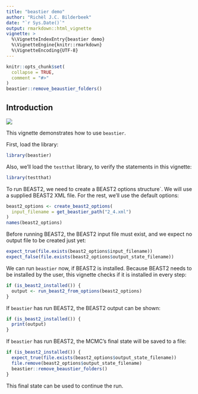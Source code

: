 ```yaml
---
title: "beastier demo"
author: "Richèl J.C. Bilderbeek"
date: "`r Sys.Date()`"
output: rmarkdown::html_vignette
vignette: >
  %\VignetteIndexEntry{beastier demo}
  %\VignetteEngine{knitr::rmarkdown}
  %\VignetteEncoding{UTF-8}
---
```


```r
knitr::opts_chunk$set(
  collapse = TRUE,
  comment = "#>"
)
beastier::remove_beaustier_folders()
```

## Introduction

![](beastier_logo.png)

This vignette demonstrates how to use `beastier`.

First, load the library:

```r
library(beastier)
```

Also, we'll load the `testthat` library, to verify the statements in this vignette:

```r
library(testthat)
```

To run BEAST2, we need to create a BEAST2 options structure`. We will use
a supplied BEAST2 XML file. For the rest, we'll use the default options:

```r
beast2_options <- create_beast2_options(
  input_filename = get_beastier_path("2_4.xml")
)
names(beast2_options)
```


Before running BEAST2, the BEAST2 input file must exist,
and we expect no output file to be created just yet:

```r
expect_true(file.exists(beast2_options$input_filename))
expect_false(file.exists(beast2_options$output_state_filename))
```

We can run `beastier` now, if BEAST2 is installed. Because BEAST2 needs
to be installed by the user, this vignette checks if it is installed in every step:

```r
if (is_beast2_installed()) {
  output <- run_beast2_from_options(beast2_options)
}
```

If `beastier` has run BEAST2, the BEAST2 output can be shown:

```r
if (is_beast2_installed()) {
  print(output)
}
```

If `beastier` has run BEAST2, the MCMC's final state will be saved to a file: 

```r
if (is_beast2_installed()) {
  expect_true(file.exists(beast2_options$output_state_filename))
  file.remove(beast2_options$output_state_filename)
  beastier::remove_beaustier_folders()
}
```

This final state can be used to continue the run.
